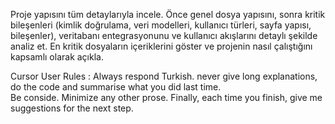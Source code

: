 Proje yapısını tüm detaylarıyla incele. Önce genel dosya yapısını, sonra kritik bileşenleri (kimlik doğrulama, veri modelleri, kullanıcı türleri, sayfa yapısı, bileşenler), veritabanı entegrasyonunu ve kullanıcı akışlarını detaylı şekilde analiz et. En kritik dosyaların içeriklerini göster ve projenin nasıl çalıştığını kapsamlı olarak açıkla.


Cursor User Rules : Always respond Turkish. never give long explanations, do the code and summarise what you did last time.  
 Be conside.  Minimize any other prose. Finally, each time you finish, give me suggestions for the next step. 